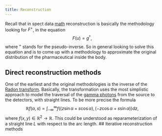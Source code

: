 ```yaml
---
title: Reconstruction
---
```


Recall that in spect data [math](0_spect_data_math.qmd) reconstruction is basically the methodology looking for $F^{+}$, in the equation
$$
F(u) = g^{\dagger},
$$
where $^{+}$ stands for the pseudo-inverse. So in general looking to solve this equation and is to come up with a methodology to approximate the original distribution of the pharmaceutical inside the body.

## Direct reconstruction methods
One of the earliest and the original methodologies is the inverse of the [Radon transform](https://en.wikipedia.org/wiki/Radon_transform). Basically, the transformation uses the most simplistic approach to model the traversal of the [gamma photons](https://en.wikipedia.org/wiki/Gamma_ray) from the source to the detectors, with straight lines. To be more precise the formula
$$
\mathbb{R}f(\alpha, s) = \int_{-\infty}^{\infty} f((z \sin{\alpha} + s \cos{\alpha}),(-z \cos{\alpha} + s \sin{\alpha})) dz,
$$
where $f(x, y) \in \mathbb{R}^{2} \rightarrow \mathbb{R}$. This could be understood as reparameterization of a straight line $L$ with respect to the arc length.
## Iterative reconstruction methods